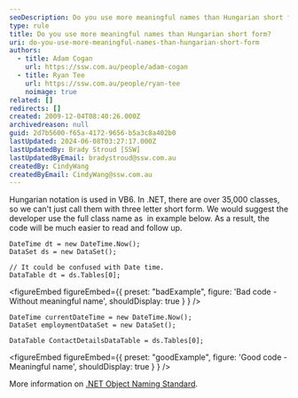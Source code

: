 ```yaml
---
seoDescription: Do you use more meaningful names than Hungarian short form when developing .NET classes to improve code readability and maintainability?
type: rule
title: Do you use more meaningful names than Hungarian short form?
uri: do-you-use-more-meaningful-names-than-hungarian-short-form
authors:
  - title: Adam Cogan
    url: https://ssw.com.au/people/adam-cogan
  - title: Ryan Tee
    url: https://ssw.com.au/people/ryan-tee
    noimage: true
related: []
redirects: []
created: 2009-12-04T08:40:26.000Z
archivedreason: null
guid: 2d7b5600-f65a-4172-9656-b5a3c8a402b0
lastUpdated: 2024-06-08T03:27:17.000Z
lastUpdatedBy: Brady Stroud [SSW]
lastUpdatedByEmail: bradystroud@ssw.com.au
createdBy: CindyWang
createdByEmail: CindyWang@ssw.com.au
---
```


Hungarian notation is used in VB6. In .NET, there are over 35,000 classes, so we can't just call them with three letter short form. We would suggest the developer use the full class name as  in example below. As a result, the code will be much easier to read and follow up.
```vbnet
DateTime dt = new DateTime.Now();
DataSet ds = new DataSet();

// It could be confused with Date time.
DataTable dt = ds.Tables[0];
```

<figureEmbed figureEmbed={{
  preset: "badExample",
  figure: 'Bad code - Without meaningful name',
  shouldDisplay: true
} } />


```vbnet
DateTime currentDateTime = new DateTime.Now();
DataSet employmentDataSet = new DataSet();

DataTable ContactDetailsDataTable = ds.Tables[0];
```

<figureEmbed figureEmbed={{
  preset: "goodExample",
  figure: 'Good code - Meaningful name',
  shouldDisplay: true
} } />


More information on [.NET Object Naming Standard](https://www.ssw.com.au/ssw/Standards/DeveloperDotNet/DotNetStandard_ObjectNaming.aspx).
